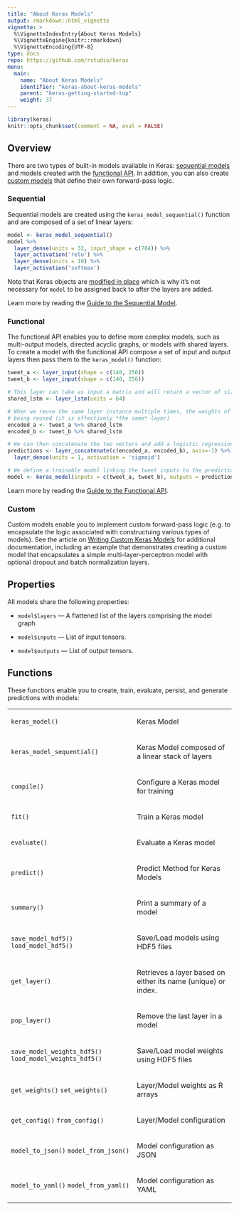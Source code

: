 ```yaml
---
title: "About Keras Models"
output: rmarkdown::html_vignette
vignette: >
  %\VignetteIndexEntry{About Keras Models}
  %\VignetteEngine{knitr::rmarkdown}
  %\VignetteEncoding{UTF-8}
type: docs
repo: https://github.com/rstudio/keras
menu:
  main:
    name: "About Keras Models"
    identifier: "keras-about-keras-models"
    parent: "keras-getting-started-top"
    weight: 37
---
```


```r
library(keras)
knitr::opts_chunk$set(comment = NA, eval = FALSE)
```

## Overview

There are two types of built-in models available in Keras: [sequential models](sequential_model.html) and models created with the [functional API](functional_api.html). In addition, you can also create [custom models](custom_models.html) that define their own forward-pass logic.

### Sequential

Sequential models are created using the `keras_model_sequential()` function and are composed of a set of linear layers:

```r
model <- keras_model_sequential() 
model %>% 
  layer_dense(units = 32, input_shape = c(784)) %>% 
  layer_activation('relu') %>% 
  layer_dense(units = 10) %>% 
  layer_activation('softmax')
```

Note that Keras objects are [modified in place](faq.html#why-are-keras-objects-modified-in-place) which is why it's not necessary for `model` to be assigned back to after the layers are added.

Learn more by reading the [Guide to the Sequential Model](sequential_model.html).

### Functional

The functional API enables you to define more complex models, such as multi-output models, directed acyclic graphs, or models with shared layers. To create a model with the functional API compose a set of input and output layers then pass them to the `keras_model()` function: 

```r
tweet_a <- layer_input(shape = c(140, 256))
tweet_b <- layer_input(shape = c(140, 256))

# This layer can take as input a matrix and will return a vector of size 64
shared_lstm <- layer_lstm(units = 64)

# When we reuse the same layer instance multiple times, the weights of the layer are also
# being reused (it is effectively *the same* layer)
encoded_a <- tweet_a %>% shared_lstm
encoded_b <- tweet_b %>% shared_lstm

# We can then concatenate the two vectors and add a logistic regression on top
predictions <- layer_concatenate(c(encoded_a, encoded_b), axis=-1) %>% 
  layer_dense(units = 1, activation = 'sigmoid')

# We define a trainable model linking the tweet inputs to the predictions
model <- keras_model(inputs = c(tweet_a, tweet_b), outputs = predictions)
```

Learn more by reading the [Guide to the Functional API](functional_api.html).

### Custom

Custom models enable you to implement custom forward-pass logic (e.g. to encapsulate the logic associated with constructuing various types of models). See the article on [Writing Custom Keras Models](custom_models.html) for additional documentation, including an example that demonstrates creating a custom model that encapsulates a simple multi-layer-perceptron model with optional dropout and batch normalization layers.

## Properties

All models share the following properties:

- `model$layers` --- A flattened list of the layers comprising the model graph.

- `model$inputs` --- List of input tensors.

- `model$outputs` --- List of output tensors.


## Functions

These functions enable you to create, train, evaluate, persist, and generate predictions with models:

<table class="ref-index">

<colgroup>
<col class="alias" />
<col class="title" />
</colgroup>

<tbody>
<tr>
<!--  -->
<td>
`keras_model()`
</td>
<td><p>Keras Model</p></td>
</tr><tr>
<!--  -->
<td>
`keras_model_sequential()`
</td>
<td><p>Keras Model composed of a linear stack of layers</p></td>
</tr><tr>
<!--  -->
<td>
`compile()`
</td>
<td><p>Configure a Keras model for training</p></td>
</tr><tr>
<!--  -->
<td>
`fit()`
</td>
<td><p>Train a Keras model</p></td>
</tr><tr>
<!--  -->
<td>
`evaluate()`
</td>
<td><p>Evaluate a Keras model</p></td>
</tr><tr>
<!--  -->
<td>
`predict()`
</td>
<td><p>Predict Method for Keras Models</p></td>
</tr><tr>
<!--  -->
<td>
`summary()`
</td>
<td><p>Print a summary of a model</p></td>
</tr>
<tr>
<!--  -->
<td>
  `save_model_hdf5()` `load_model_hdf5()`
</td>
<td><p>Save/Load models using HDF5 files</p></td>
</tr><tr>
<!--  -->
<td>
  `get_layer()` 
</td>
<td><p>Retrieves a layer based on either its name (unique) or index.</p></td>
</tr><tr>
<!--  -->
<td>
  `pop_layer()` 
</td>
<td><p>Remove the last layer in a model</p></td>
</tr><tr>
<!--  -->
<td>
  `save_model_weights_hdf5()` `load_model_weights_hdf5()`
</td>
<td><p>Save/Load model weights using HDF5 files</p></td>
</tr><tr>
<!--  -->
<td>
  `get_weights()` `set_weights()`
</td>
<td><p>Layer/Model weights as R arrays</p></td>
</tr><tr>
<!--  -->
<td>
  `get_config()` `from_config()`
</td>
<td><p>Layer/Model configuration</p></td>
</tr><tr>
<!--  -->
<td>
  `model_to_json()` `model_from_json()`
</td>
<td><p>Model configuration as JSON</p></td>
</tr><tr>
<!--  -->
<td>
  `model_to_yaml()` `model_from_yaml()`
</td>
<td><p>Model configuration as YAML</p></td>
</tr>
</tbody>
</table>

